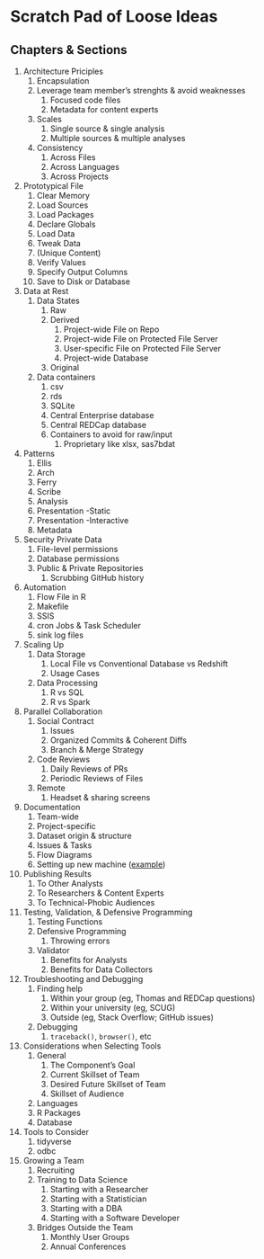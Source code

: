 # Scratch Pad of Loose Ideas


Chapters & Sections
-----------------------

1. Architecture Priciples
    1. Encapsulation
    1. Leverage team member's strenghts & avoid weaknesses
        1. Focused code files
        1. Metadata for content experts
    1. Scales
        1. Single source & single analysis
        1. Multiple sources & multiple analyses
    1. Consistency
        1. Across Files
        1. Across Languages
        1. Across Projects
1. Prototypical File
    1. Clear Memory
    1. Load Sources
    1. Load Packages
    1. Declare Globals
    1. Load Data
    1. Tweak Data
    1. (Unique Content)
    1. Verify Values
    1. Specify Output Columns
    1. Save to Disk or Database
1. Data at Rest
    1. Data States
        1. Raw
        1. Derived
            1. Project-wide File on Repo
            1. Project-wide File on Protected File Server
            1. User-specific File on Protected File Server
            1. Project-wide Database
        1. Original
    1. Data containers
        1. csv
        1. rds
        1. SQLite
        1. Central Enterprise database
        1. Central REDCap database
        1. Containers to avoid for raw/input
            1. Proprietary like xlsx, sas7bdat
1. Patterns
    1. Ellis
    1. Arch
    1. Ferry
    1. Scribe
    1. Analysis
    1. Presentation -Static
    1. Presentation -Interactive
    1. Metadata
1. Security Private Data
    1. File-level permissions
    1. Database permissions
    1. Public & Private Repositories
        1. Scrubbing GitHub history
1. Automation
    1. Flow File in R
    1. Makefile
    1. SSIS
    1. cron Jobs & Task Scheduler
    1. sink log files
1. Scaling Up
    1. Data Storage
        1. Local File vs Conventional Database vs Redshift
        1. Usage Cases
    1. Data Processing
        1. R vs SQL
        1. R vs Spark
1. Parallel Collaboration
    1. Social Contract
        1. Issues
        1. Organized Commits & Coherent Diffs
        1. Branch & Merge Strategy
    1. Code Reviews
        1. Daily Reviews of PRs
        1. Periodic Reviews of Files
    1. Remote
        1. Headset & sharing screens
1. Documentation
    1. Team-wide
    1. Project-specific
    1. Dataset origin & structure
    1. Issues & Tasks
    1. Flow Diagrams
    1. Setting up new machine ([example](https://github.com/OuhscBbmc/RedcapExamplesAndPatterns/blob/master/DocumentationGlobal/ResourcesInstallation.md))
1. Publishing Results
    1. To Other Analysts
    1. To Researchers & Content Experts
    1. To Technical-Phobic Audiences
1. Testing, Validation, & Defensive Programming
    1. Testing Functions
    1. Defensive Programming
        1. Throwing errors
    1. Validator
        1. Benefits for Analysts
        1. Benefits for Data Collectors
1. Troubleshooting and Debugging
    1. Finding help
        1. Within your group (eg, Thomas and REDCap questions)
        1. Within your university (eg, SCUG)
        1. Outside (eg, Stack Overflow; GitHub issues)
    1. Debugging
        1. `traceback()`, `browser()`, etc
1. Considerations when Selecting Tools
    1. General
        1. The Component's Goal
        1. Current Skillset of Team
        1. Desired Future Skillset of Team
        1. Skillset of Audience
    1. Languages
    1. R Packages
    1. Database
1. Tools to Consider
    1. tidyverse
    1. odbc
1. Growing a Team
    1. Recruiting
    1. Training to Data Science
        1. Starting with a Researcher
        1. Starting with a Statistician
        1. Starting with a DBA
        1. Starting with a Software Developer
    1. Bridges Outside the Team
        1. Monthly User Groups
        1. Annual Conferences
